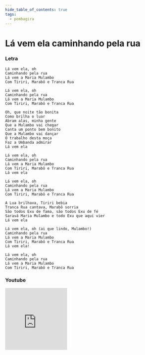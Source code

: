 ```yaml
---
hide_table_of_contents: true
tags:
  - pombagira
---
```


# Lá vem ela caminhando pela rua

### Letra

```text
Lá vem ela, oh
Caminhando pela rua
Lá vem a Maria Mulambo
Com Tiriri, Marabô e Tranca Rua

Lá vem ela, oh
Caminhando pela rua
Lá vem a Maria Mulambo
Com Tiriri, Marabô e Tranca Rua

Oh, que noite tão bonita
Como brilha o luar
Abram alas, minha gente
Que a Mulambo vai chegar
Canta um ponto bem bonito
Que a Mulambo vai dançar
O trabalho desta moça
Faz a Umbanda admirar
Lá vem ela

Lá vem ela, oh
Caminhando pela rua
Lá vem a Maria Mulambo
Com Tiriri, Marabô e Tranca Rua
Lá vem ela

Lá vem ela, oh
Caminhando pela rua
Lá vem a Maria Mulambo
Com Tiriri, Marabô e Tranca Rua

A Lua brilhava, Tiriri bebia
Tranca Rua cantava, Marabô sorria
São todos Exu de fama, são todos Exu de fé
Saravá Maria Mulambo e todo Exu que aqui vier
Lá vem ela

Lá vem ela, oh (ai que lindo, Mulambo!)
Caminhando pela rua
Lá vem a Maria Mulambo
Com Tiriri, Marabô e Tranca Rua
Lá vem ela!

Lá vem ela, oh
Caminhando pela rua
Lá vem a Maria Mulambo
Com Tiriri, Marabô e Tranca Rua
```

### Youtube

<iframe
  width="200"
  height="200"
  src="https://www.youtube.com/embed/PcS1MefZT6Q"
  title="YouTube video player"
  frameborder="0"
  allow="accelerometer; autoplay; clipboard-write; encrypted-media; gyroscope; picture-in-picture; web-share"
  referrerpolicy="strict-origin-when-cross-origin"
  allowfullscreen
></iframe>
